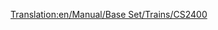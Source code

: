 [[Translation:en/Manual/Base Set/Trains/CS2400]]
{{it/Manuale/Set base/Treni/StatLocomotive|Image=[[File:it/Manuale/Set base/Treni/Cs2400.png]]
|Nome=CS2400
|Costo=37.500
|Velocità=112
|Peso=120 
|Potenza=1.790
|Motore=2
|Rotaia=1
|Sforzo=35.587 
|Kn=349
|Annuale=3.198
|Progettata=1965
|Vita=20 
|Clima=
*Subartico
*Subtropicale  
|Descrizione=Questa locomotiva è più veloce, più economica e più potente della [[it/Manuale/Set base/Treni/MJS 1000|MJS 1000]]. È adatta per il trasporto passeggeri o treni merci leggeri.
|Real-life=Nessun particolare prototipo ma la CS2400 è basata su una delle [http://en.wikipedia.org/wiki/Hood_unit "Hood"] diesel. 
}}